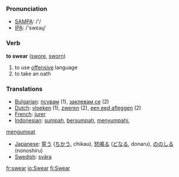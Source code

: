 === Pronunciation ===
*[[w:SAMPA|SAMPA]]: /'/
*[[w:IPA|IPA]]: /'swεəɻ/

=== Verb ===

'''to swear''' ([[swore]], [[sworn]])

# to use [[offensive]] language
# to take an oath

=== Translations ===
*[[Bulgarian]]: [[псувам]] (1), [[заклевам се]] (2)
*[[Dutch]]: [[vloeken]] (1), [[zweren]] (2), [[een eed afleggen]] (2)
*[[French]]: [[jurer]]
*[[Indonesian]]: [[sumpah]], [[sumpah|bersumpah]], [[sumpah|menyumpahi]], 
[[umpat|mengumpat]]
*[[Japanese]]: [[誓う]] ([[ちかう]], chikau), [[怒鳴る]] ([[どなる]], donaru), [[ののしる]] (nonoshiru)
*[[Swedish]]: [[svära]]

[[fr:swear]]
[[io:Swear]]
[[fi:Swear]]
